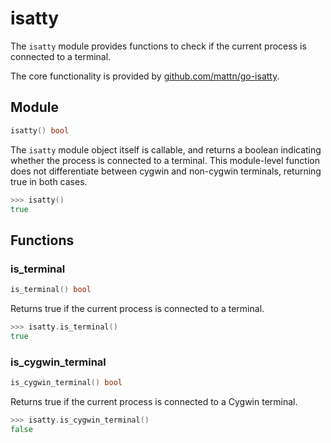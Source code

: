 # isatty

The `isatty` module provides functions to check if the current process is
connected to a terminal.

The core functionality is provided by
[github.com/mattn/go-isatty](https://github.com/mattn/go-isatty).

## Module

```go copy filename="Function signature"
isatty() bool
```

The `isatty` module object itself is callable, and returns a boolean indicating
whether the process is connected to a terminal. This module-level function does
not differentiate between cygwin and non-cygwin terminals, returning true in
both cases.

```go copy filename="Example"
>>> isatty()
true
```

## Functions

### is_terminal

```go filename="Function signature"
is_terminal() bool
```

Returns true if the current process is connected to a terminal.

```go copy filename="Example"
>>> isatty.is_terminal()
true
```

### is_cygwin_terminal

```go filename="Function signature"
is_cygwin_terminal() bool
```

Returns true if the current process is connected to a Cygwin terminal.

```go copy filename="Example"
>>> isatty.is_cygwin_terminal()
false
```
